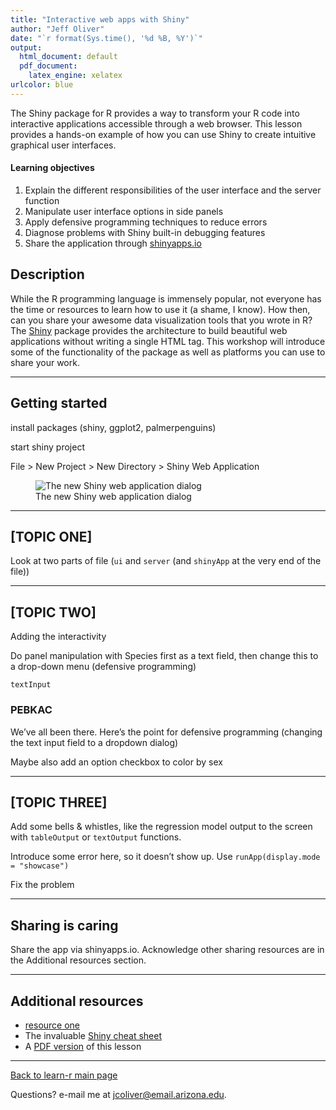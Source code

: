 ```yaml
---
title: "Interactive web apps with Shiny"
author: "Jeff Oliver"
date: "`r format(Sys.time(), '%d %B, %Y')`"
output:
  html_document: default
  pdf_document:
    latex_engine: xelatex
urlcolor: blue
---
```


The Shiny package for R provides a way to transform your R code into interactive applications accessible through a web browser. This lesson provides a hands-on example of how you can use Shiny to create intuitive graphical user interfaces.

#### Learning objectives

1. Explain the different responsibilities of the user interface and the server function
2. Manipulate user interface options in side panels
3. Apply defensive programming techniques to reduce errors
4. Diagnose problems with Shiny built-in debugging features
5. Share the application through [shinyapps.io](https://shinyapps.io)

## Description

While the R programming language is immensely popular, not everyone has the time or resources to learn how to use it (a shame, I know). How then, can you share your awesome data visualization tools that you wrote in R? The [Shiny](https://shiny.rstudio.com/) package provides the architecture to build beautiful web applications without writing a single HTML tag. This workshop will introduce some of the functionality of the package as well as platforms you can use to share your work.

***

## Getting started

install packages (shiny, ggplot2, palmerpenguins)

start shiny project

File > New Project > New Directory > Shiny Web Application

![The new Shiny web application dialog](images/new-shiny-project.png)

***

## [TOPIC ONE]

Look at two parts of file (`ui` and `server` (and  `shinyApp` at the very end of the file))

***

## [TOPIC TWO]

Adding the interactivity

Do panel manipulation with Species first as a text field, then change this to a drop-down menu (defensive programming)

`textInput`

### PEBKAC

We've all been there. Here's the point for defensive programming (changing the text input field to a dropdown dialog)

Maybe also add an option checkbox to color by sex

***

## [TOPIC THREE]

Add some bells & whistles, like the regression model output to the screen with `tableOutput` or `textOutput` functions.

Introduce some error here, so it doesn't show up. Use `runApp(display.mode = "showcase")`

Fix the problem

***

## Sharing is caring

Share the app via shinyapps.io. Acknowledge other sharing resources are in the Additional resources section.

***

## Additional resources

+ [resource one](url-one)
+ The invaluable [Shiny cheat sheet](https://shiny.rstudio.com/images/shiny-cheatsheet.pdf)
+ A [PDF version](https://jcoliver.github.io/learn-r/016-intro-shiny.pdf) of this lesson

***

<a href="index.html">Back to learn-r main page</a>
  
Questions?  e-mail me at <a href="mailto:jcoliver@email.arizona.edu">jcoliver@email.arizona.edu</a>.